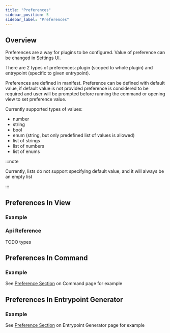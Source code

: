 ```yaml
---
title: "Preferences"
sidebar_position: 5
sidebar_label: "Preferences"
---
```



## Overview

Preferences are a way for plugins to be configured. Value of preference can be changed in Settings UI.

There are 2 types of preferences: plugin (scoped to whole plugin) and entrypoint (specific to given entrypoint).

Preferences are defined in manifest.
Preference can be defined with default value, if default value is not provided preference is considered to be required
and user will be prompted before running the command or opening view to set preference value.

Currently supported types of values:
- number
- string
- bool
- enum (string, but only predefined list of values is allowed)
- list of strings
- list of numbers
- list of enums

:::note

Currently, lists do not support specifying default value, and it will always be an empty list

:::

## Preferences In View

### Example

<ViewPreferenceCode screenshot={false}/>

### Api Reference

TODO types

## Preferences In Command

### Example

See [Preference Section](../api-reference/entrypoint-types/entrypoint-generator.mdx#preferences) on Command page for example

## Preferences In Entrypoint Generator

### Example

See [Preference Section](../api-reference/entrypoint-types/entrypoint-generator.mdx#preferences) on Entrypoint Generator page for example
